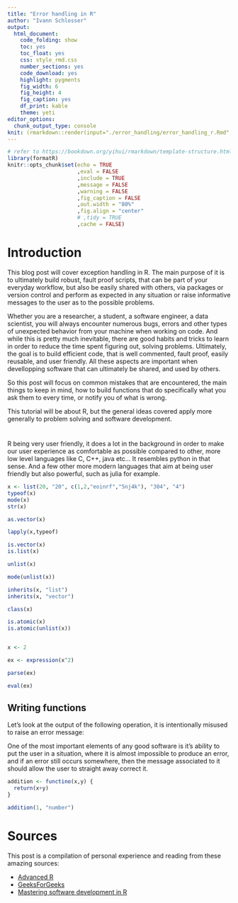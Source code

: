 ```yaml
---
title: "Error handling in R"
author: "Ivann Schlosser"
output: 
  html_document: 
    code_folding: show
    toc: yes
    toc_float: yes
    css: style_rmd.css
    number_sections: yes
    code_download: yes
    highlight: pygments
    fig_width: 6
    fig_height: 4
    fig_caption: yes
    df_print: kable
    theme: yeti
editor_options: 
  chunk_output_type: console
knit: (rmarkdown::render(input="./error_handling/error_handling_r.Rmd",output_file="index.html"))
---
```


```r

# refer to https://bookdown.org/yihui/rmarkdown/template-structure.html 
library(formatR)
knitr::opts_chunk$set(echo = TRUE
                      ,eval = FALSE
                      ,include = TRUE
                      ,message = FALSE
                      ,warning = FALSE
                      ,fig_caption = FALSE
                      ,out.width = "80%"
                      ,fig.align = "center"
                      # ,tidy = TRUE
                      ,cache = FALSE)

```

# Introduction

This blog post will cover exception handling in R. The main purpose of it is to ultimately build robust, fault proof scripts, that can be part of your everyday workflow, but also be easily shared with others, via packages or version control and perform as expected in any situation or raise informative messages to the user as to the possible problems.

Whether you are a researcher, a student, a software engineer, a data scientist, you will always encounter numerous bugs, errors and other types of unexpected behavior from your machine when working on code. And while this is pretty much inevitable, there are good habits and tricks to learn in order to reduce the time spent figuring out, solving problems. Ultimately, the goal is to build efficient code, that is well commented, fault proof, easily reusable, and user friendly. All these aspects are important when devellopping software that can ultimately be shared, and used by others. 

So this post will focus on common mistakes that are encountered, the main things to keep in mind, how to build functions that do specifically what you ask them to every time, or notify you of what is wrong. 

This tutorial will be about R, but the general ideas covered apply more generally to problem solving and software development. 

#

R being very user friendly, it does a lot in the background in order to make our user experience as comfortable as possible compared to other, more low level languages like C, C++, java etc... It resembles python in that sense. And a few other more modern languages that aim at being user friendly but also powerful, such as julia for example. 

```r

x <- list(20, "20", c(1,2,"eoinrf","5nj4k"), "304", "4")
typeof(x)
mode(x)
str(x)

as.vector(x)

lapply(x,typeof)

is.vector(x)
is.list(x)

unlist(x)

mode(unlist(x))

inherits(x, "list")
inherits(x, "vector")

class(x)

is.atomic(x)
is.atomic(unlist(x))



```




```r
x <- 2

ex <- expression(x^2)

parse(ex)

eval(ex)

```


## Writing functions

Let's look at the output of the following operation, it is intentionally misused to raise an error message:

One of the most important elements of any good software is it's ability to put the user in a situation, where it is almost impossible to produce an error, and if an error still occurs somewhere, then the message associated to it should allow the user to straight away correct it.

```r

addition <- functino(x,y) {
  return(x+y)
}

addition(1, "number")

```


# Sources
This post is a compilation of personal experience and reading from these amazing sources:

* [Advanced R](https://adv-r.hadley.nz/debugging.html)
* [GeeksForGeeks](https://www.geeksforgeeks.org/handling-errors-in-r-programming/)
* [Mastering software development in R](https://bookdown.org/rdpeng/RProgDA/error-handling-and-generation.html)







